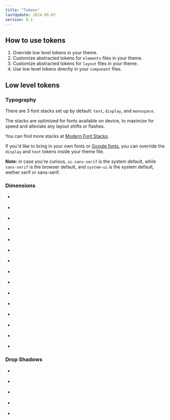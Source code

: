 ```yaml
---
title: "Tokens"
lastUpdate: 2024-08-07
version: 0.1
---
```


## How to use tokens

1. Override low level tokens in your theme.
1. Customize abstracted tokens for `elements` files in your theme.
1. Customize abstracted tokens for `layout` files in your theme.
1. Use low level tokens directly in your `component` files.

## Low level tokens

### Typography

There are 3 font stacks set up by default: `text`, `display`, and `monospace`.

The stacks are optimized for fonts available on device, to maximize for speed and alleviate any layout shifts or flashes.

You can find more stacks at [Modern Font Stacks](https://modernfontstacks.com).

If you'd like to bring in your own fonts or [Google fonts](https://fonts.google.com), you can override the `display` and `text` tokens inside your theme file.

**Note:** in case you're curious, `ui-sans-serif` is the system default, while `sans-serif` is the browser default, and `system-ui` is the system default, wether serif or sans-serif.

### Dimensions

<ul class="cubes">
  <li>
    <div class="sm1"></div>
  </li>
  <li>
    <div class="sm2"></div>
  </li>
  <li>
    <div class="sm3"></div>
  </li>
  <li>
    <div class="md1"></div>
  </li>
  <li>
    <div class="md2"></div>
  </li>
  <li>
    <div class="md3"></div>
  </li>
  <li>
    <div class="lg1"></div>
  </li>
  <li>
    <div class="lg2"></div>
  </li>
  <li>
    <div class="lg3"></div>
  </li>
  <li>
    <div class="xl1"></div>
  </li>
  <li>
    <div class="xl2"></div>
  </li>
  <li>
    <div class="xl3"></div>
  </li>
  <li>
    <div class="xxl1"></div>
  </li>
  <li>
    <div class="xxl2"></div>
  </li>
  <li>
    <div class="xxl3"></div>
  </li>
</ul>

### Drop Shadows

<ul class="ds">
  <li>
    <div class="shadow-1"></div>
  </li>
  <li>
    <div class="shadow-2"></div>
  </li>
  <li>
    <div class="shadow-3"></div>
  </li>
  <li>
    <div class="shadow-4"></div>
  </li>
  <li>
    <div class="shadow-5"></div>
  </li>
</ul>

